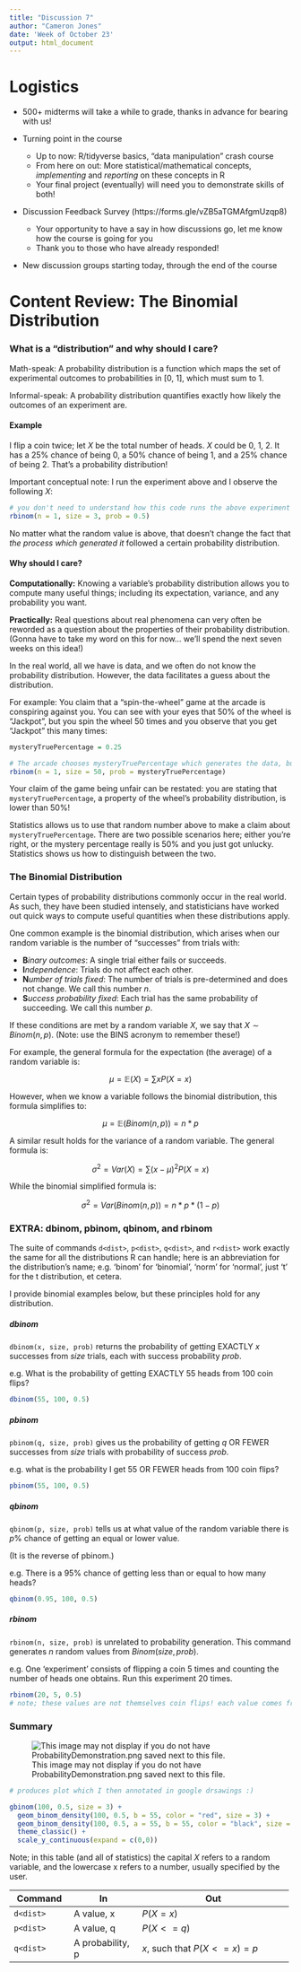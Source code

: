 ---
title: "Discussion 7"
author: "Cameron Jones"
date: 'Week of October 23'
output: html_document
---

# Logistics

* 500+ midterms will take a while to grade, thanks in advance for bearing with us!

* Turning point in the course
  +   Up to now: R/tidyverse basics, "data manipulation" crash course
  +   From here on out: More statistical/mathematical concepts, *implementing* and *reporting* on these concepts in R
  +   Your final project (eventually) will need you to demonstrate skills of both!
  
  
  
* Discussion Feedback Survey (https://forms.gle/vZB5aTGMAfgmUzqp8)
  +   Your opportunity to have a say in how discussions go, let me know how the course is going for you
  +   Thank you to those who have already responded!
  
* New discussion groups starting today, through the end of the course

# Content Review: The Binomial Distribution

### What is a "distribution" and why should I care?

Math-speak: A probability distribution is a function which maps the set of experimental outcomes to probabilities in [0, 1], which must sum to 1.

Informal-speak: A probability distribution quantifies exactly how likely the outcomes of an experiment are.

#### Example

I flip a coin twice; let $X$ be the total number of heads. $X$ could be 0, 1, 2. It has a 25% chance of being 0, a 50% chance of being 1, and a 25% chance of being 2. That's a probability distribution!

Important conceptual note: I run the experiment above and I observe the following $X$:

```{r}
# you don't need to understand how this code runs the above experiment yet - but there's info on it at the bottom of this file!
rbinom(n = 1, size = 3, prob = 0.5)
```

No matter what the random value is above, that doesn't change the fact that *the process which generated it* followed a certain probability distribution.

#### Why should I care?

**Computationally:** Knowing a variable's probability distribution allows you to compute many useful things; including its expectation, variance, and any probability you want.

**Practically:** Real questions about real phenomena can very often be reworded as a question about the properties of their probability distribution. (Gonna have to take my word on this for now... we'll spend the next seven weeks on this idea!)

In the real world, all we have is data, and we often do not know the probability distribution. However, the data facilitates a guess about the distribution.

For example: You claim that a "spin-the-wheel" game at the arcade is conspiring against you. You can see with your eyes that 50% of the wheel is "Jackpot", but you spin the wheel 50 times and you observe that you get "Jackpot" this many times:

```{r, echo = FALSE}
mysteryTruePercentage = 0.25
```

```{r}
# The arcade chooses mysteryTruePercentage which generates the data, but you never see it; you just see the outcomes of the wheel!
rbinom(n = 1, size = 50, prob = mysteryTruePercentage)
```

Your claim of the game being unfair can be restated: you are stating that ```mysteryTruePercentage```, a property of the wheel's probability distribution, is lower than 50%!

Statistics allows us to use that random number above to make a claim about ```mysteryTruePercentage```. There are two possible scenarios here; either you're right, or the mystery percentage really is 50% and you just got unlucky. Statistics shows us how to distinguish between the two.

### The Binomial Distribution

Certain types of probability distributions commonly occur in the real world. As such, they have been studied intensely, and statisticians have worked out quick ways to compute useful quantities when these distributions apply.

One common example is the binomial distribution, which arises when our random variable is the number of "successes" from trials with:

+ **B***inary outcomes*: A single trial either fails or succeeds.
+ **I***ndependence*: Trials do not affect each other.
+ **N***umber of trials fixed*: The number of trials is pre-determined and does not change. We call this number $n$.
+ **S***uccess probability fixed*: Each trial has the same probability of succeeding. We call this number $p$.

If these conditions are met by a random variable $X$, we say that $X \sim Binom(n, p)$. (Note: use the BINS acronym to remember these!)

For example, the general formula for the expectation (the average) of a random variable is:

$$
\mu = \mathbb{E}(X) = \sum x P(X=x)
$$

However, when we know a variable follows the binomial distribution, this formula simplifies to:

$$
\mu = \mathbb{E}(Binom(n, p)) = n*p
$$

A similar result holds for the variance of a random variable. The general formula is:

$$
\sigma^2 = Var(X) = \sum (x - \mu)^2 P(X=x)
$$

While the binomial simplified formula is:

$$
\sigma^2 = Var(Binom(n,p)) = n*p*(1-p)
$$

### EXTRA: dbinom, pbinom, qbinom, and rbinom
The suite of commands ```d<dist>```, ```p<dist>```, ```q<dist>```, and ```r<dist>``` work exactly the same for all the distributions R can handle; here <dist> is an abbreviation for the distribution's name; e.g. 'binom' for 'binomial', 'norm' for 'normal', just 't' for the t distribution, et cetera.

I provide binomial examples below, but these principles hold for any distribution.

##### dbinom

```dbinom(x, size, prob)``` returns the probability of getting EXACTLY $x$ successes from $size$ trials, each with success probability $prob$.

e.g. What is the probability of getting EXACTLY 55 heads from 100 coin flips?

```{r}
dbinom(55, 100, 0.5)
```

##### pbinom

```pbinom(q, size, prob)``` gives us the probability of getting $q$ OR FEWER successes from $size$ trials with probability of success $prob$.

e.g. what is the probability I get 55 OR FEWER heads from 100 coin flips?

```{r}
pbinom(55, 100, 0.5)
```

##### qbinom

```qbinom(p, size, prob)``` tells us at what value of the random variable there is $p$% chance of getting an equal or lower value.

(It is the reverse of pbinom.)

e.g. There is a 95% chance of getting less than or equal to how many heads?

```{r}
qbinom(0.95, 100, 0.5)
```

##### rbinom

```rbinom(n, size, prob)``` is unrelated to probability generation. This command generates $n$ random values from $Binom(size, prob)$.

e.g. One 'experiment' consists of flipping a coin 5 times and counting the number of heads one obtains. Run this experiment 20 times.

```{r}
rbinom(20, 5, 0.5)
# note; these values are not themselves coin flips! each value comes from flipping a coin 5 times and counting the heads.
```

### Summary

![This image may not display if you do not have ProbabilityDemonstration.png saved next to this file.](ProbabilityDemonstration.png)

```{r eval=FALSE, include=FALSE}

# produces plot which I then annotated in google drsawings :)

gbinom(100, 0.5, size = 3) +
  geom_binom_density(100, 0.5, b = 55, color = "red", size = 3) +
  geom_binom_density(100, 0.5, a = 55, b = 55, color = "black", size = 3) +
  theme_classic() +
  scale_y_continuous(expand = c(0,0))
```

Note; in this table (and all of statistics) the capital $X$ refers to a random variable, and the lowercase x refers to a number, usually specified by the user.

+---------------+-----------------+---------------------------------------+
| Command       | In              | Out                                   |
+===============+=================+=======================================+
| ```d<dist>``` | A value, x      | $P(X = x)$                            |
+---------------+-----------------+---------------------------------------+
| ```p<dist>``` | A value, q      | $P(X <= q)$                           |
+---------------+-----------------+---------------------------------------+
| ```q<dist>``` | A probability, p| $x$, such that $P(X <= x) = p$        |
+---------------+-----------------+---------------------------------------+





